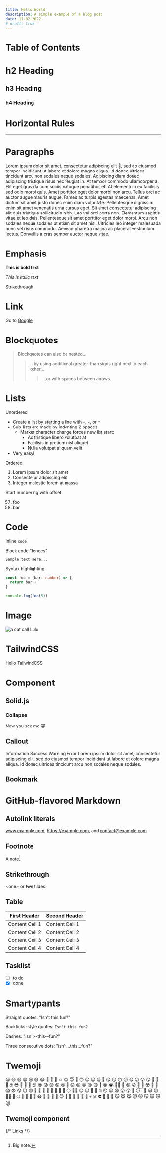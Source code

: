 ```yaml
---
title: Hello World
description: A simple example of a blog post
date: 11-02-2022
# draft: true
---
```


# Table of Contents

# h2 Heading

## h3 Heading

### h4 Heading

# Horizontal Rules

---

# Paragraphs

Lorem ipsum dolor sit amet, consectetur adipiscing elit 🤣, sed do eiusmod tempor incididunt ut labore et dolore magna aliqua. Id donec ultrices tincidunt arcu non sodales neque sodales. Adipiscing diam donec adipiscing tristique risus nec feugiat in. At tempor commodo ullamcorper a. Elit eget gravida cum sociis natoque penatibus et. At elementum eu facilisis sed odio morbi quis. Amet porttitor eget dolor morbi non arcu. Tellus orci ac auctor augue mauris augue. Fames ac turpis egestas maecenas. Amet dictum sit amet justo donec enim diam vulputate. Pellentesque dignissim enim sit amet venenatis urna cursus eget. Sit amet consectetur adipiscing elit duis tristique sollicitudin nibh. Leo vel orci porta non. Elementum sagittis vitae et leo duis. Pellentesque sit amet porttitor eget dolor morbi. Arcu non sodales neque sodales ut etiam sit amet nisl. Ultricies leo integer malesuada nunc vel risus commodo. Aenean pharetra magna ac placerat vestibulum lectus. Convallis a cras semper auctor neque vitae.

# Emphasis

**This is bold text**

_This is italic text_

~~Strikethrough~~

# Link

Go to [Google].

# Blockquotes

> Blockquotes can also be nested...
>
> > ...by using additional greater-than signs right next to each other...
> >
> > > ...or with spaces between arrows.

# Lists

Unordered

- Create a list by starting a line with `+`, `-`, or `*`
- Sub-lists are made by indenting 2 spaces:
  - Marker character change forces new list start:
    - Ac tristique libero volutpat at
    * Facilisis in pretium nisl aliquet
    - Nulla volutpat aliquam velit
- Very easy!

Ordered

1. Lorem ipsum dolor sit amet
2. Consectetur adipiscing elit
3. Integer molestie lorem at massa

Start numbering with offset:

57. foo
1. bar

# Code

Inline `code`

Block code "fences"

```
Sample text here...
```

Syntax highlighting

```ts
const foo = (bar: number) => {
  return bar++
}

console.log(foo(5))
```

# Image

![a cat call Lulu](../../images/hello-world/lulu.jpg)

# TailwindCSS

<p class='text-xl font-bold text-red-300'>Hello TailwindCSS</p>

# Component

## Solid.js


<Counter client:visible />

### Collapse

<Collapse header='Click me to see the content ( this is header )'>Now you see me 😺</Collapse>

## Callout

<Callout>Information</Callout>
<Callout type='success'>Success</Callout>
<Callout type='warning'>Warning</Callout>
<Callout type='error'>Error</Callout>
<Callout type='success' header='Lorem ipsum'>
  Lorem ipsum dolor sit amet, consectetur adipiscing elit, sed do eiusmod tempor incididunt ut labore et dolore magna
  aliqua. Id donec ultrices tincidunt arcu non sodales neque sodales.
</Callout>

## Bookmark

<Bookmark src='https://neko-astro-blog.vercel.app/post/hello-world' />
<Bookmark src='https://github.com/NekoChanTaiwan' />
<Bookmark src='https://github.com/NekoChanTaiwan/astro-blog' />

# GitHub-flavored Markdown

## Autolink literals

www.example.com, https://example.com, and contact@example.com

## Footnote

A note[^1]

[^1]: Big note.

## Strikethrough

~one~ or ~~two~~ tildes.

## Table

| First Header   | Second Header  |
| -------------- | -------------- |
| Content Cell 1 | Content Cell 1 |
| Content Cell 2 | Content Cell 2 |
| Content Cell 3 | Content Cell 3 |
| Content Cell 4 | Content Cell 4 |

## Tasklist

- [ ] to do
- [x] done

# Smartypants

Straight quotes: "Isn't this fun?"

Backticks-style quotes: `Isn't this fun?`

Dashes: "isn't--this--fun?"

Three consecutive dots: "isn't...this...fun?"

# Twemoji

😀 😃 😄 😁 😆 😅 😂 🤣 🥲 🥹 ☺️ 😊 😇 🙂 🙃 😉 😌 😍 🥰 😘 😗 😙 😚 😋 😛 😝 😜 🤪 🤨 🧐 🤓 😎 🥸 🤩 🥳 😏 😒 😞 😔 😟 😕 🙁 ☹️ 😣 😖 😫 😩 🥺 😢 😭 😮‍💨 😤 😠 😡 🤬 🤯 😳 🥵 🥶 😱 😨 😰 😥 😓 🫣 🤗 🫡 🤔 🫢 🤭 🤫 🤥 😶 😶‍🌫️ 😐 😑 😬 🫠 🙄 😯 😦 😧 😮 😲 🥱 😴 🤤 😪 😵 😵‍💫 🫥 🤐 🥴 🤢 🤮 🤧 😷 🤒 🤕 🤑 🤠 😈 👿 👹 👺 🤡 💩 👻 💀 ☠️ 👽 👾 🤖 🎃 😺 😸 😹 😻 😼 😽 🙀 😿 😾

## Twemoji component

<Twemoji emoji='❤️' />

{/* Links */}

[google]: https://google.com
